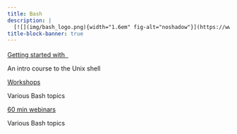 ```yaml
---
title: Bash
description: |
  [![](img/bash_logo.png){width="1.6em" fig-alt="noshadow"}](https://www.gnu.org/software/bash/) &nbsp;scripting and modern command line utilities
title-block-banner: true
---
```


:::{layout="[[5, 5], [5, -5]]"}

:::{.card2 .mb-3}

:::{.card-body2}

[Getting started with &nbsp;![](img/bash_logo.png){width="1.2em" fig-alt="noshadow"}](top_intro.qmd){.card-title2 .stretched-link}

[An intro course to the Unix shell]{.text-muted}

:::

:::

:::{.card3 .mb-3}

:::{.card-body2}

[Workshops](intro_scripting.qmd){.card-title2 .stretched-link}

[Various Bash topics]{.text-muted}

:::

:::

:::{.card3 .mb-3}

:::{.card-body2}

[60 min webinars](tools1.qmd){.card-title2 .stretched-link}

[Various Bash topics]{.text-muted}

:::

:::

::::
